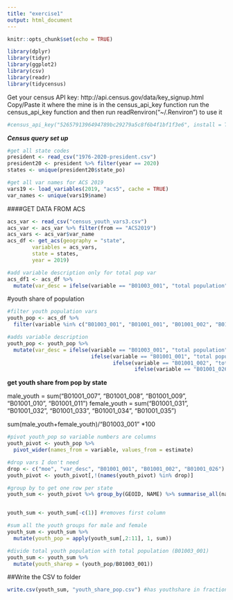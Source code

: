 ```yaml
---
title: "exercise1"
output: html_document
---
```


```r
knitr::opts_chunk$set(echo = TRUE)
```

```r
library(dplyr)
library(tidyr)
library(ggplot2)
library(csv)
library(readr)
library(tidycensus)
```


Get your census API key: http://api.census.gov/data/key_signup.html
Copy/Paste it where the mine is in the census_api_key function
run the census_api_key function and then run readRenviron("~/.Renviron") to use it 
```r
#census_api_key("5265791396494789bc29279a5c8f6b4f1bf1f3e6", install = TRUE, overwrite = TRUE)
```


***Census query set up***

```r
#get all state codes
president <- read_csv("1976-2020-president.csv")
president20 <- president %>% filter(year == 2020)
states <- unique(president20$state_po)

#get all var names for ACS 2019
vars19 <- load_variables(2019, "acs5", cache = TRUE)
var_names <- unique(vars19$name)
```

####GET DATA FROM ACS

```r

acs_var <- read_csv("census_youth_vars3.csv")
acs_var <- acs_var %>% filter(from == "ACS2019")
acs_vars <- acs_var$var_name
acs_df <- get_acs(geography = "state", 
        variables = acs_vars, 
        state = states, 
        year = 2019)

#add variable description only for total pop var
acs_df1 <- acs_df %>%
  mutate(var_desc = ifelse(variable == "B01003_001", "total population", "NA"))
```

#youth share of population
```r
#filter youth population vars
youth_pop <- acs_df %>%
  filter(variable %in% c("B01003_001", "B01001_001", "B01001_002", "B01001_026","B01001_007", "B01001_008", "B01001_009", "B01001_010", "B01001_011", "B01001_031", "B01001_032", "B01001_033", "B01001_034", "B01001_035"))

#adds variable description
youth_pop <- youth_pop %>%
  mutate(var_desc = ifelse(variable == "B01003_001", "total population", 
                           ifelse(variable == "B01001_001", "total population-sex by age", 
                                  ifelse(variable == "B01001_002", "total population-male",
                                         ifelse(variable == "B01001_026", "total population-female", "NA")))))
```

**get youth share from pop by state**

male_youth = sum("B01001_007", "B01001_008", "B01001_009", "B01001_010", "B01001_011")
female_youth = sum("B01001_031", "B01001_032", "B01001_033", "B01001_034", "B01001_035")

sum(male_youth+female_youth)/"B01003_001" *100

```r
#pivot youth_pop so variable numbers are columns
youth_pivot <- youth_pop %>%
  pivot_wider(names_from = variable, values_from = estimate)

#drop vars I don't need
drop <- c("moe", "var_desc", "B01001_001", "B01001_002", "B01001_026")
youth_pivot <- youth_pivot[,!(names(youth_pivot) %in% drop)]

#group by to get one row per state
youth_sum <- youth_pivot %>% group_by(GEOID, NAME) %>% summarise_all(na.omit)


youth_sum <- youth_sum[-c(1)] #removes first column

#sum all the youth groups for male and female
youth_sum <- youth_sum %>%
  mutate(youth_pop = apply(youth_sum[,2:11], 1, sum))

#divide total youth population with total population (B01003_001)
youth_sum <- youth_sum %>%
  mutate(youth_sharep = (youth_pop/B01003_001)) 

```

##Write the CSV to folder
```r
write.csv(youth_sum, "youth_share_pop.csv") #has youthshare in fraction(not multiplied by 100)
```

